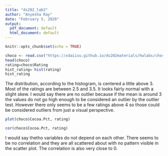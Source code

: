 ```yaml
---
title: "ds202_lab2"
author: "Anyesha Ray"
date: "February 5, 2020"
output:
  pdf_document: default
  html_document: default
---
```


```r
knitr::opts_chunk$set(echo = TRUE)
```


```r
choco <- read.csv("https://xdaiisu.github.io/ds202materials/hwlabs/choco.csv")
head(choco)
rating=choco$Rating
hist_rating= hist(rating)
hist_rating
```

The distribution, according to the histogram, is centered a little above 3. Most of the ratings are between 2.5 and 3.5. It looks fairly normal with a slight skew. I would say there are no outlier because if the mean is around 3 the values do not go high enough to be considered an outlier by the outlier test. However there only seems to be a few ratings above 4 so those could be considered outliers from just a visual perspective. 


```r
plot(choco$Cocoa.Pct, rating)

cor(choco$Cocoa.Pct, rating)
```

I would say thetho variables do not depend on each other. There seems to be no correlation and they are all scattered about with no pattern visible in the scatter plot. The correlation is also very close to 0. 